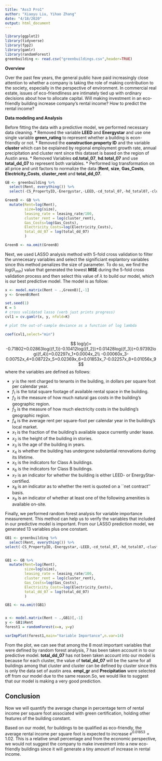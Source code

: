 ```yaml
---
title: "Ass3 Pro1"
author: "Xiaoyu Liu, Yihao Zhang"
date: "4/18/2020"
output: html_document
---
```


```r
library(ggplot2)
library(tidyverse)
library(fpp2)
library(gamlr) 
library(randomForest)
greenbuilding <- read.csv("greenbuildings.csv",header=TRUE)
```

**Overview**

Over the past few years, the general public have paid increasingly close attention to whether a company is taking the role of making contribution to the society, especially in the perspective of environment. In commercial real estate, issues of eco-friendliness are intimately tied up with ordinary decisions about how to allocate capital. Will making investment in an eco-friendly building increase company’s rental income? How to predict the rental income? 

**Data modeling and Analysis**

Before fitting the data with a predictive model, we performed necessary data cleaning.
* Removed the variable **LEED** and **Energystar** and use one single variable **green_rating** to represent whether a building is econ-friendly or not.
* Removed the **construction property ID** and the variable **cluster** which can be explained by regional employment growth rate, annual precipitation and cluster rent since this dataset is based on the region of Austin area.
* Removed Variables **cd.total_07**, **hd.total_07** and use **total_dd_07** to represent both variables.
* Performed log transformation on all price and unit factors to normalize the data (**Rent**, **size**, **Gas_Costs**, **Electricity_Costs**, **cluster_rent** and **total_dd_07**.

```r
GB <- greenbuilding %>%
  select(Rent, everything()) %>%
  select(-CS_PropertyID,-Energystar,-LEED,-cd_total_07,-hd_total07,-cluster)

GreenB <- GB %>%
  mutate(Rent=log(Rent),
         size=log(size),
         leasing_rate = leasing_rate/100,
         cluster_rent = log(cluster_rent),
         Gas_Costs=log(Gas_Costs),
         Electricity_Costs=log(Electricity_Costs),
         total_dd_07 = log(total_dd_07)
         ) 

GreenB <- na.omit(GreenB)
```


Next, we used LASSO analysis method with 5-fold cross validation to filter the unnecesary variables and select the significiant explantory variables since this method penalizes the size of parameter. To do so, we find the $log(\lambda_{min})$ value that generated the lowest **MSE** during the 5-fold cross validation process and then select this value of $\lambda$ to build our model, which is our best predictive model. The model is as follow:

```r
x <- model.matrix(Rent ~ .,GreenB)[,-1]
y <- GreenB$Rent

set.seed(1)
K = 5 
# cross validated lasso (verb just prints progress)
cvl1 = cv.gamlr(x, y, nfold=K)

# plot the out-of-sample deviance as a function of log lambda
```

```r
coef(cvl1,select="min")
```

$$
log(y)= -0.71802+0.02863log({f_1})-0.10412log({f_2})+0.01428log({f_3})+0.97392log({f_4})+0.02297x_1+0.0004x_2\\
-0.00060x_3-0.00752x_4+0.08722x_5+0.02369x_6+0.01853x_7-0.02257x_8+0.01056x_9
$$
where the variables are defined as follows:

* $y$ is the rent charged to tenants in the building, in dollars per square foot per calendar year.
* ${f_1}$ is the total square footage of available rental space in the building.
* ${f_2}$ is the measure of how much natural gas costs in the building's geographic region.
* ${f_3}$ is the measure of how much electricity costs in the building's geographic region.
* ${f_4}$ is the average rent per square-foot per calendar year in the building's local market.
* ${x_1}$ is the fraction of the building's available space currently under lease.
* ${x_2}$ is the height of the building in stories.
* ${x_3}$ is the age of the building in years.
* ${x_4}$ is whether the building has undergone substantial renovations during its lifetime.
* ${x_5}$ is the indicators for Class A buildings.
* ${x_6}$ is the indicators for Class B buildings.
* ${x_7}$ is an indicator for whether the building is either LEED- or EnergyStar-certified.
* ${x_8}$ is an indicator as to whether the rent is quoted on a ``net contract'' basis.
* ${x_9}$ is an indicator of whether at least one of the following amenities is available on-site.

Finally, we performed random forest analysis for variable importance measurement. This method can help us to verify the variables that included in our predictive model is important. From our LASSO prediction model, we generated 13 variables plus one constant.

```r
GB1 <- greenbuilding %>%
  select(Rent, everything()) %>%
select(-CS_PropertyID,-Energystar,-LEED,-cd_total_07,-hd_total07,-cluster)
  

GB1 <- GB %>%
  mutate(Rent=log(Rent),
         size=log(size),
         leasing_rate = leasing_rate/100,
         cluster_rent = log(cluster_rent),
         Gas_Costs=log(Gas_Costs),
         Electricity_Costs=log(Electricity_Costs),
         total_dd_07 = log(total_dd_07)
         ) 

GB1 <- na.omit(GB1)


x <- model.matrix(Rent ~ .,GB1)[,-1]
y <- GB1$Rent
forest1 = randomForest(x=x, y=y)
```
```r
varImpPlot(forest1,main="Variable Importance",n.var=14)
```

From the plot, we can see that among the 8 most important variables that were defined by random forest analysis, 7 has been taken account in to our predictive model. **total_dd_07** has not been taken account into our model is because for each cluster, the value of **total_dd_07** will be the same for all buildings among that cluster and cluster can be defined by cluster since this is only the data set of austin area. **empl_gr** and **Precipitation** were selected off from our model due to the same reason.So, we would like to suggest that our model is making a very good prediction.

## Conclusion

Now we will quantify the average change in percentage term of rental income per square foot associated with green certification, holding other features of the building constant.

Based on our model, for buildings to be qualified as eco-friendly, the average rental income per square foot is expected to increase $e^{0.01853}=1.02%$. This is a relative small percentage and from the economic perspective, we would not suggest the company to make investment into a new eco-friendly buildings since it will generate a tiny amount of increase in rental income.


